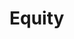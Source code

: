 # Equity


<ul className='grid grid-cols-1 md:grid-cols-2 lg:grid-cols-3 xl:grid-cols-4 gap-4 -ml-6'>
<ReferenceCard
    title="search"
    description="Equity Search. Search for a company or stock ticker."
    url="equity/search"
    command="true"
/>
<ReferenceCard
    title="market_snapshots"
    description="Get a current, complete, market snapshot."
    url="equity/market_snapshots"
    command="true"
/>
<ReferenceCard
    title="screener"
    description="Equity Screen. Screen for companies meeting various criteria."
    url="equity/screener"
    command="true"
/>
<ReferenceCard
    title="profile"
    description="Equity Info. Get general price and performance metrics of a stock."
    url="equity/profile"
    command="true"
/>
</ul>
